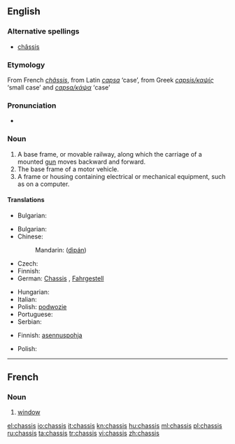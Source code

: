 {{also|Chassis|châssis}}
==English==

===Alternative spellings===
* [[châssis]]

===Etymology===
From French ''[[châssis]]'', from Latin ''[[capsa]]'' ‘case’, from Greek ''[[capsis/καψίς]]'' ‘small case’ and ''[[capsa/κάψα]]'' ‘case’

===Pronunciation===
* {{IPA|/ˈtʃæsi/|/ˈʃæsi/}}
*: {{rhymes|æsi}}

===Noun===
{{en-noun|chassis}}

# A base frame, or movable railway, along which the carriage of a mounted [[gun]] moves backward and forward.
# The base frame of a motor vehicle.
# A frame or housing containing electrical or mechanical equipment, such as on a computer.

====Translations====
{{trans-top|A base frame, or movable railway}}
* Bulgarian: {{t|bg|платформа|f}}
{{trans-mid}}
{{trans-bottom}}

{{trans-top|base frame of motor vehicle}}
* Bulgarian: {{t|bg|шаси|n}}
* Chinese:
*: Mandarin: {{zh-ts|底盤|底盘}} ([[dìpán]])
* Czech: {{t-|cs|podvozek|m}}
* Finnish: {{t-|fi|alusta}}
* German: [[Chassis]] {{n}}, [[Fahrgestell]] {{n}}
{{trans-mid}}
* Hungarian: {{t|hu|alváz}}
* Italian: {{t-|it|châssis|m}}
* Polish: [[podwozie]] {{n}}
* Portuguese: {{t-|pt|chassi|m}}
* Serbian: {{t|sr|шасија|f|tr=šasija|sc=Cyrl}}
{{trans-bottom}}

{{trans-top|A frame or housing containing electrical or mechanical equipment}}
* Finnish: [[asennuspohja]]
{{trans-mid}}
* Polish: {{t|pl|obudowa|f}}
{{trans-bottom}}

----

==French==

===Noun===
{{infl|fr|noun|g=m}}

# {{Acadia}} [[window]]

[[el:chassis]]
[[io:chassis]]
[[it:chassis]]
[[kn:chassis]]
[[hu:chassis]]
[[ml:chassis]]
[[pl:chassis]]
[[ru:chassis]]
[[ta:chassis]]
[[tr:chassis]]
[[vi:chassis]]
[[zh:chassis]]
